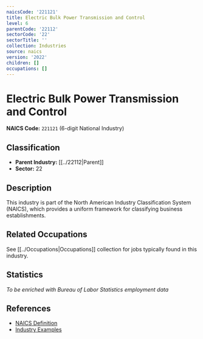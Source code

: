 ```yaml
---
naicsCode: '221121'
title: Electric Bulk Power Transmission and Control
level: 6
parentCode: '22112'
sectorCode: '22'
sectorTitle: ''
collection: Industries
source: naics
version: '2022'
children: []
occupations: []
---
```

# Electric Bulk Power Transmission and Control

**NAICS Code:** `221121` (6-digit National Industry)

## Classification

- **Parent Industry:** [[../22112|Parent]]
- **Sector:** 22

## Description

This industry is part of the North American Industry Classification System (NAICS), which provides a uniform framework for classifying business establishments.

## Related Occupations

See [[../Occupations|Occupations]] collection for jobs typically found in this industry.

## Statistics

*To be enriched with Bureau of Labor Statistics employment data*

## References

- [NAICS Definition](https://www.census.gov/naics/)
- [Industry Examples](https://www.census.gov/naics/2022NAICS/)
